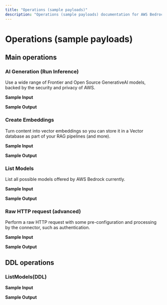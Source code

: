 ```yaml
---
title: "Operations (sample payloads)"
description: "Operations (sample payloads) documentation for AWS Bedrock connector"
---
```


# Operations (sample payloads)

## Main operations

### AI Generation (Run Inference)

Use a wide range of Frontier and Open Source GenerativeAI models, backed by the security and privacy of AWS.

**Sample Input**

**Sample Output**

### Create Embeddings

Turn content into vector embeddings so you can store it in a Vector database as part of your RAG pipelines (and more).

**Sample Input**

**Sample Output**

### List Models

List all possible models offered by AWS Bedrock currently.

**Sample Input**

**Sample Output**

### Raw HTTP request (advanced)

Perform a raw HTTP request with some pre-configuration and processing by the connector, such as authentication.

**Sample Input**

**Sample Output**

## DDL operations

### ListModels(DDL)

**Sample Input**

**Sample Output**
